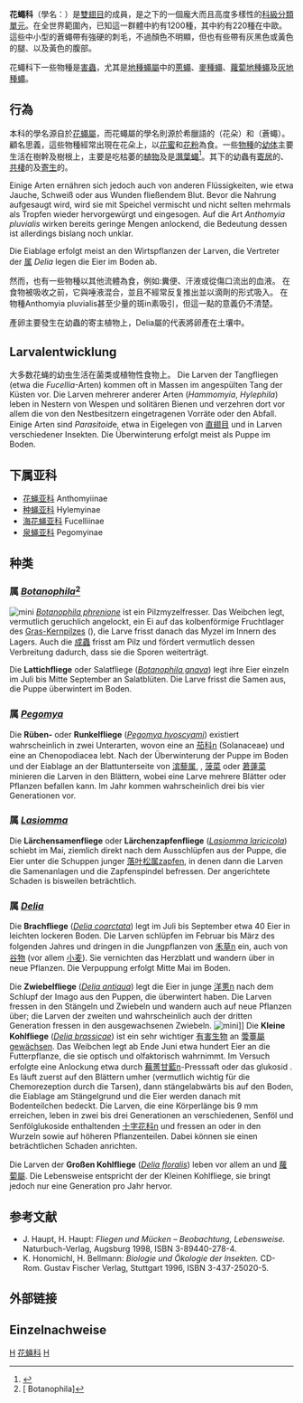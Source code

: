 {{Automatic taxobox
 | image = Anthomyiidae sp. 1 (aka).jpg
 | image_caption = 一對花蠅科的物種
 | taxon = Anthomyiidae
 | authority = {{tsl|de|Pierre André Latreille||Latreille}}, 1829
 | Subtaxa_Rang     = Gattung
 | Subtaxa          = 
* ''<!-- 页面不存在 -->[[Delia_(Gattung)|Delia]]''
* ''<!-- 页面不存在 -->[[Hammomyia|Hammomyia]]''
* ''<!-- 页面不存在 -->[[Hylephila|Hylephila]]''
* ''<!-- 页面不存在 -->[[Fucellia|Fucellia]]''
* ''<!-- 页面不存在 -->[[Pegohylemyia|Pegohylemyia]]''
* ''<!-- 页面不存在 -->[[Pegomya|Pegomya]]''
* ''<!-- 页面不存在 -->[[Lasiomma|Lasiomma]]''
* ''<!-- 页面不存在 -->[[Chiastocheta|Chiastocheta]]''
}}

'''花蠅科'''（學名：{{lang|la|Anthomyiidae}}）是[[雙翅目|雙翅目]]{{tsl|de|Fliegen|短角亞目}}的成員，是{{tsl|en|Muscoidea|家蠅總科}}之下的一個龐大而且高度多樣性的[[科_(生物)|科級]][[分類單元|分類單元]]。在全世界範圍內，已知這一群體中約有1200種，其中約有220種在中歐。這些中小型的蒼蠅帶有強硬的刺毛，不過顏色不明顯，但也有些帶有灰黑色或黃色的腿、以及黃色的腹部。

花蠅科下一些物種是[[害蟲|害蟲]]，尤其是[[地種蠅屬|地種蠅屬]]中的[[蔥蠅|蔥蠅]]、[[麥種蠅|麥種蠅]]、[[蘿蔔地種蠅|蘿蔔地種蠅]]及[[灰地種蠅|灰地種蠅]]。

==行為==
本科的學名源自於[[花蠅屬|花蠅屬]]，而花蠅屬的學名則源於希臘語的{{lang|grc|''anthos''}}（花朵）和{{lang|grc|''myia''}}（蒼蠅）。顧名思義，這些物種經常出現在花朵上，以[[花蜜|花蜜]]和[[花粉|花粉]]為食。一些[[物種|物種]]的[[幼体|幼体]]主要生活在樹幹及樹根上，主要是吃枯萎的[[植物|植物]]及是[[潛葉蠅|潛葉蠅]]<ref name="isbn1-86872-713-0">{{cite book |author1=Alan Weaving |author2=Mike Picker |author3=Griffiths, Charles Llewellyn |title=Field Guide to Insects of South Africa |publisher=New Holland Publishers, Ltd |location= |year=2003 |pages= |isbn=1-86872-713-0 |oclc= |doi= |accessdate=}}</ref>。其下的幼蟲有[[寄居|寄居]]的、[[共棲|共棲]]的及[[寄生|寄生]]的。

Einige Arten ernähren sich jedoch auch von anderen Flüssigkeiten, wie etwa Jauche, Schweiß oder aus Wunden fließendem Blut. Bevor die Nahrung aufgesaugt wird, wird sie mit Speichel vermischt und nicht selten mehrmals als Tropfen wieder hervorgewürgt und eingesogen. Auf die Art ''Anthomyia pluvialis'' wirken bereits geringe Mengen {{tsl|de|Cantharidin|}} anlockend, die Bedeutung dessen ist allerdings bislang noch unklar.

Die Eiablage erfolgt meist an den Wirtspflanzen der Larven, die Vertreter der <!-- [[Gattung_(Biologie)|Gattung]] -->[[属|属]] ''Delia'' legen die Eier im Boden ab.

然而，也有一些物種以其他流體為食，例如:糞便、汗液或從傷口流出的血液。 在食物被吸收之前，它與唾液混合，並且不經常反复推出並以滴劑的形式吸入。 在物種Anthomyia pluvialis甚至少量的斑in素吸引，但這一點的意義仍不清楚。

產卵主要發生在幼蟲的寄主植物上，Delia屬的代表將卵產在土壤中。

== Larvalentwicklung ==
大多数花蝇的幼虫生活在菌类或植物性食物上。 Die Larven der Tangfliegen (etwa die ''Fucellia''-Arten) kommen oft in Massen im angespülten Tang der Küsten vor. Die Larven mehrerer anderer Arten (''Hammomyia'', ''Hylephila'') leben in Nestern von Wespen und solitären Bienen und verzehren dort vor allem die von den Nestbesitzern eingetragenen Vorräte oder den Abfall. Einige Arten sind ''Parasitoid''e, etwa in Eigelegen von <!-- [[Heuschrecken|Heuschrecken]] -->[[直翅目|直翅目]] und in Larven verschiedener Insekten. Die Überwinterung erfolgt meist als Puppe im Boden.

==下属亚科==
* [[花蝇亚科|花蝇亚科]] Anthomyiinae
* [[种蝇亚科|种蝇亚科]] Hylemyinae
* [[海花蝇亚科|海花蝇亚科]] Fucelliinae
* [[泉蝇亚科|泉蝇亚科]] Pegomyinae

== 种类 ==
=== 属 ''<!-- 页面不存在 -->[[Botanophila|Botanophila]]''<ref>[{{FaunaEuropaea|ID=4e8444be-db71-45a1-a219-2bf513efc039|WissName=Anthomyiidae|Rang=Familie|Linktext=nein}} Botanophila]</ref> ===
<!-- 页面不存在 -->[[Datei:Fly_November_2007-10.jpg|mini]]
''<!-- 页面不存在 -->[[Botanophila_phrenione|Botanophila phrenione]]'' ist ein Pilzmyzelfresser. Das Weibchen legt, vermutlich geruchlich angelockt, ein Ei auf das kolbenförmige Fruchtlager des <!-- 页面不存在 -->[[Gras-Kernpilz|Gras-Kernpilz]]es (''{{tsl|de|Epichloe typhina|}}''), die Larve frisst danach das Myzel im Innern des Lagers. Auch die <!-- [[Imago_(Zoologie)|Imago]] -->[[成蟲|成蟲]] frisst am Pilz und fördert vermutlich dessen Verbreitung dadurch, dass sie die Sporen weiterträgt.

Die '''Lattichfliege''' oder Salatfliege (''<!-- 页面不存在 -->[[Botanophila_gnava|Botanophila gnava]]'') legt ihre Eier einzeln im Juli bis Mitte September an Salatblüten. Die Larve frisst die Samen aus, die Puppe überwintert im Boden.

=== 属 ''<!-- 页面不存在 -->[[Pegomya|Pegomya]]'' ===
Die '''Rüben-''' oder '''Runkelfliege''' (''<!-- 页面不存在 -->[[Pegomya_hyoscyami|Pegomya hyoscyami]]'') existiert wahrscheinlich in zwei Unterarten, wovon eine an <!-- [[Nachtschattengewächse|Nachtschattengewächse]] -->[[茄科|茄科]]n (Solanaceae) und eine an Chenopodiacea lebt. Nach der Überwinterung der Puppe im Boden und der Eiablage an der Blattunterseite von <!-- [[Melde|Melde]] -->[[滨藜属|滨藜属]], {{tsl|de|Rübe|}}, <!-- [[Spinat|Spinat]] -->[[菠菜|菠菜]] oder <!-- [[Mangold|Mangold]] -->[[莙薘菜|莙薘菜]] minieren die Larven in den Blättern, wobei eine Larve mehrere Blätter oder Pflanzen befallen kann. Im Jahr kommen wahrscheinlich drei bis vier Generationen vor.

=== 属 ''<!-- 页面不存在 -->[[Lasiomma|Lasiomma]]'' ===
Die '''Lärchensamenfliege''' oder '''Lärchenzapfenfliege''' (''<!-- 页面不存在 -->[[Lasiomma_laricicola|Lasiomma laricicola]]'') schiebt im Mai, ziemlich direkt nach dem Ausschlüpfen aus der Puppe, die Eier unter die Schuppen junger <!-- [[Lärchen|Lärchen]] -->[[落叶松属|落叶松属]]zapfen, in denen dann die Larven die Samenanlagen und die Zapfenspindel befressen. Der angerichtete Schaden is bisweilen beträchtlich.

=== 属 ''<!-- 页面不存在 -->[[Delia_(Gattung)|Delia]]'' ===
Die '''Brachfliege''' (''<!-- 页面不存在 -->[[Delia_coarctata|Delia coarctata]]'') legt im Juli bis September etwa 40 Eier in leichten lockeren Boden. Die Larven schlüpfen im Februar bis März des folgenden Jahres und dringen in die Jungpflanzen von <!-- [[Gräser|Gräser]] -->[[禾草|禾草]]n ein, auch von <!-- [[Getreide|Getreide]] -->[[谷物|谷物]] (vor allem <!-- [[Winterweizen|Winterweizen]] -->[[小麦|小麦]]). Sie vernichten das Herzblatt und wandern über in neue Pflanzen. Die Verpuppung erfolgt Mitte Mai im Boden.

Die '''Zwiebelfliege''' (''<!-- 页面不存在 -->[[Delia_antiqua|Delia antiqua]]'') legt die Eier in junge <!-- [[Zwiebel|Zwiebel]] -->[[洋蔥|洋蔥]]n nach dem Schlupf der Imago aus den Puppen, die überwintert haben. Die Larven fressen in den Stängeln und Zwiebeln und wandern auch auf neue Pflanzen über; die Larven der zweiten und wahrscheinlich auch der dritten Generation fressen in den ausgewachsenen Zwiebeln.
<!-- 页面不存在 -->[[Bild:Koolvlieg_bloemkool.jpg|mini]]]]
Die '''Kleine Kohlfliege''' (''<!-- 页面不存在 -->[[Delia_brassicae|Delia brassicae]]'') ist ein sehr wichtiger <!-- [[Schädling|Schädling]] -->[[有害生物|有害生物]] an <!-- [[Kohl|Kohl]] -->[[蕓薹屬|蕓薹屬]]gewächsen. Das Weibchen legt ab Ende Juni etwa hundert Eier an die Futterpflanze, die sie optisch und olfaktorisch wahrnimmt. Im Versuch erfolgte eine Anlockung etwa durch <!-- [[Steckrübe|Steckrübe]] -->[[蕪菁甘藍|蕪菁甘藍]]n-Presssaft oder das {{tsl|de|Senföl|}}glukosid {{tsl|de|Sinigrin|}}. Es läuft zuerst auf den Blättern umher (vermutlich wichtig für die Chemorezeption durch die Tarsen), dann stängelabwärts bis auf den Boden, die Eiablage am Stängelgrund und die Eier werden danach mit Bodenteilchen bedeckt. Die Larven, die eine Körperlänge bis 9 mm erreichen, leben in zwei bis drei Generationen an verschiedenen, Senföl und Senfölglukoside enthaltenden <!-- [[Kreuzblütler|Kreuzblütler]] -->[[十字花科|十字花科]]n und fressen an oder in den Wurzeln sowie auf höheren Pflanzenteilen. Dabei können sie einen beträchtlichen Schaden anrichten.

Die Larven der '''Großen Kohlfliege''' (''<!-- 页面不存在 -->[[Delia_floralis|Delia floralis]]'') leben vor allem an {{tsl|de|Radieschen|}} und <!-- [[Rettich|Rettich]] -->[[蘿蔔屬|蘿蔔屬]]. Die Lebensweise entspricht der der Kleinen Kohlfliege, sie bringt jedoch nur eine Generation pro Jahr hervor.

== 参考文献 ==
* J. Haupt, H. Haupt: ''Fliegen und Mücken – Beobachtung, Lebensweise.'' Naturbuch-Verlag, Augsburg 1998, ISBN 3-89440-278-4.
* K. Honomichl, H. Bellmann: ''Biologie und Ökologie der Insekten.'' CD-Rom. Gustav Fischer Verlag, Stuttgart 1996, ISBN 3-437-25020-5.

== 外部链接 ==
{{Commonscat|Anthomyiidae}}

== Einzelnachweise ==
<references />
{{Taxonbar}}

<!-- [[Kategorie:Zweiflügler|Kategorie:Zweiflügler]] -->
[[Category:双翅目|H]]
[[Category:花蝇科|]]
[[Category:1829年描述的分类群|H]]